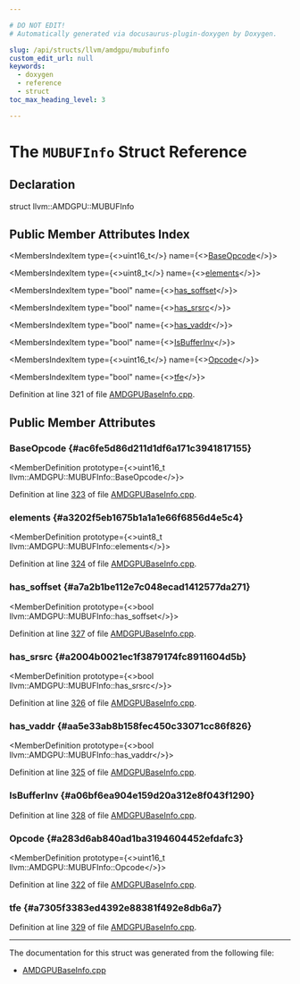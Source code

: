 ```yaml
---

# DO NOT EDIT!
# Automatically generated via docusaurus-plugin-doxygen by Doxygen.

slug: /api/structs/llvm/amdgpu/mubufinfo
custom_edit_url: null
keywords:
  - doxygen
  - reference
  - struct
toc_max_heading_level: 3

---
```





# The `MUBUFInfo` Struct Reference

<DoxygenPage pluginConfig={pluginConfig}>



## Declaration

<CodeBlock>struct llvm::AMDGPU::MUBUFInfo</CodeBlock>

## Public Member Attributes Index

<MembersIndex>

<MembersIndexItem
  type={<>uint16&#95;t</>}
  name={<><a href="#ac6fe5d86d211d1df6a171c3941817155">BaseOpcode</a></>}>
</MembersIndexItem>

<MembersIndexItem
  type={<>uint8&#95;t</>}
  name={<><a href="#a3202f5eb1675b1a1a1e66f6856d4e5c4">elements</a></>}>
</MembersIndexItem>

<MembersIndexItem
  type="bool"
  name={<><a href="#a7a2b1be112e7c048ecad1412577da271">has&#95;soffset</a></>}>
</MembersIndexItem>

<MembersIndexItem
  type="bool"
  name={<><a href="#a2004b0021ec1f3879174fc8911604d5b">has&#95;srsrc</a></>}>
</MembersIndexItem>

<MembersIndexItem
  type="bool"
  name={<><a href="#aa5e33ab8b158fec450c33071cc86f826">has&#95;vaddr</a></>}>
</MembersIndexItem>

<MembersIndexItem
  type="bool"
  name={<><a href="#a06bf6ea904e159d20a312e8f043f1290">IsBufferInv</a></>}>
</MembersIndexItem>

<MembersIndexItem
  type={<>uint16&#95;t</>}
  name={<><a href="#a283d6ab840ad1ba3194604452efdafc3">Opcode</a></>}>
</MembersIndexItem>

<MembersIndexItem
  type="bool"
  name={<><a href="#a7305f3383ed4392e88381f492e8db6a7">tfe</a></>}>
</MembersIndexItem>

</MembersIndex>


Definition at line 321 of file <a href="/docs/api/files/lib/lib/target/lib/target/amdgpu/lib/target/amdgpu/utils/amdgpubaseinfo-cpp">AMDGPUBaseInfo.cpp</a>.

<SectionDefinition>

## Public Member Attributes

### BaseOpcode {#ac6fe5d86d211d1df6a171c3941817155}

<MemberDefinition
  prototype={<>uint16&#95;t llvm::AMDGPU::MUBUFInfo::BaseOpcode</>}>

Definition at line <a href="/docs/api/files/lib/lib/target/lib/target/amdgpu/lib/target/amdgpu/utils/amdgpubaseinfo-cpp/#l00323">323</a> of file <a href="/docs/api/files/lib/lib/target/lib/target/amdgpu/lib/target/amdgpu/utils/amdgpubaseinfo-cpp">AMDGPUBaseInfo.cpp</a>.
</MemberDefinition>

### elements {#a3202f5eb1675b1a1a1e66f6856d4e5c4}

<MemberDefinition
  prototype={<>uint8&#95;t llvm::AMDGPU::MUBUFInfo::elements</>}>

Definition at line <a href="/docs/api/files/lib/lib/target/lib/target/amdgpu/lib/target/amdgpu/utils/amdgpubaseinfo-cpp/#l00324">324</a> of file <a href="/docs/api/files/lib/lib/target/lib/target/amdgpu/lib/target/amdgpu/utils/amdgpubaseinfo-cpp">AMDGPUBaseInfo.cpp</a>.
</MemberDefinition>

### has&#95;soffset {#a7a2b1be112e7c048ecad1412577da271}

<MemberDefinition
  prototype={<>bool llvm::AMDGPU::MUBUFInfo::has&#95;soffset</>}>

Definition at line <a href="/docs/api/files/lib/lib/target/lib/target/amdgpu/lib/target/amdgpu/utils/amdgpubaseinfo-cpp/#l00327">327</a> of file <a href="/docs/api/files/lib/lib/target/lib/target/amdgpu/lib/target/amdgpu/utils/amdgpubaseinfo-cpp">AMDGPUBaseInfo.cpp</a>.
</MemberDefinition>

### has&#95;srsrc {#a2004b0021ec1f3879174fc8911604d5b}

<MemberDefinition
  prototype={<>bool llvm::AMDGPU::MUBUFInfo::has&#95;srsrc</>}>

Definition at line <a href="/docs/api/files/lib/lib/target/lib/target/amdgpu/lib/target/amdgpu/utils/amdgpubaseinfo-cpp/#l00326">326</a> of file <a href="/docs/api/files/lib/lib/target/lib/target/amdgpu/lib/target/amdgpu/utils/amdgpubaseinfo-cpp">AMDGPUBaseInfo.cpp</a>.
</MemberDefinition>

### has&#95;vaddr {#aa5e33ab8b158fec450c33071cc86f826}

<MemberDefinition
  prototype={<>bool llvm::AMDGPU::MUBUFInfo::has&#95;vaddr</>}>

Definition at line <a href="/docs/api/files/lib/lib/target/lib/target/amdgpu/lib/target/amdgpu/utils/amdgpubaseinfo-cpp/#l00325">325</a> of file <a href="/docs/api/files/lib/lib/target/lib/target/amdgpu/lib/target/amdgpu/utils/amdgpubaseinfo-cpp">AMDGPUBaseInfo.cpp</a>.
</MemberDefinition>

### IsBufferInv {#a06bf6ea904e159d20a312e8f043f1290}

<MemberDefinition
  prototype="bool llvm::AMDGPU::MUBUFInfo::IsBufferInv">

Definition at line <a href="/docs/api/files/lib/lib/target/lib/target/amdgpu/lib/target/amdgpu/utils/amdgpubaseinfo-cpp/#l00328">328</a> of file <a href="/docs/api/files/lib/lib/target/lib/target/amdgpu/lib/target/amdgpu/utils/amdgpubaseinfo-cpp">AMDGPUBaseInfo.cpp</a>.
</MemberDefinition>

### Opcode {#a283d6ab840ad1ba3194604452efdafc3}

<MemberDefinition
  prototype={<>uint16&#95;t llvm::AMDGPU::MUBUFInfo::Opcode</>}>

Definition at line <a href="/docs/api/files/lib/lib/target/lib/target/amdgpu/lib/target/amdgpu/utils/amdgpubaseinfo-cpp/#l00322">322</a> of file <a href="/docs/api/files/lib/lib/target/lib/target/amdgpu/lib/target/amdgpu/utils/amdgpubaseinfo-cpp">AMDGPUBaseInfo.cpp</a>.
</MemberDefinition>

### tfe {#a7305f3383ed4392e88381f492e8db6a7}

<MemberDefinition
  prototype="bool llvm::AMDGPU::MUBUFInfo::tfe">

Definition at line <a href="/docs/api/files/lib/lib/target/lib/target/amdgpu/lib/target/amdgpu/utils/amdgpubaseinfo-cpp/#l00329">329</a> of file <a href="/docs/api/files/lib/lib/target/lib/target/amdgpu/lib/target/amdgpu/utils/amdgpubaseinfo-cpp">AMDGPUBaseInfo.cpp</a>.
</MemberDefinition>

</SectionDefinition>

<hr/>

The documentation for this struct was generated from the following file:

<ul>
<li><a href="/docs/api/files/lib/lib/target/lib/target/amdgpu/lib/target/amdgpu/utils/amdgpubaseinfo-cpp">AMDGPUBaseInfo.cpp</a></li>
</ul>

</DoxygenPage>
